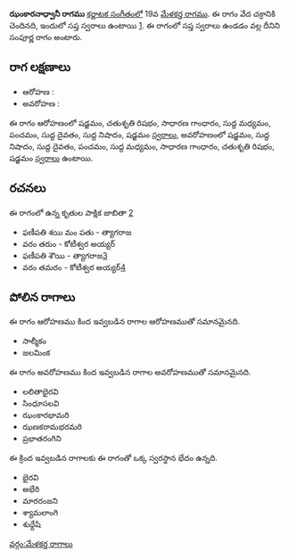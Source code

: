 {{Infobox ragam
	| name          	= ఝంకారనాధ్వానీ
	| synonym	    	= 
	| mela          	= 19
	| chakra        	= వేద
	| janaka        	= 
	| type          	= సంపూర్ణ
	| arohanam      	= {{svaraC|S|R2|G2|M1|P|D1|N1|S'}} 
	| avarohanam    	= {{svaraC|S'|N1|D1|P|M1|G2|R2|S}}
	| jeeva         	=
	| chhaya        	=
	| nyasa         	=
	| vishesha      	= 
	| equivalent  		= 
}}
{{కర్ణాటక సంగీత రాగాలు}}
'''ఝంకారనాధ్వానీ రాగము''' [[కర్ణాటక సంగీతం]]లో 19వ [[మేళకర్త రాగము]]. ఈ రాగం వేద చక్రానికి చెందినది, ఇందులో సప్త స్వరాలు ఉంటాయి [https://en.wikipedia.org/wiki/Melakarta]. ఈ రాగంలో సప్త స్వరాలు ఉండడం వల్ల దీనిని సంపూర్ణ రాగం అంటారు.


==రాగ లక్షణాలు==


* ఆరోహణ : {{svaraC|S|R2|G2|M1|P|D1|N1|S'}} 
* అవరోహణ : {{svaraC|S'|N1|D1|P|M1|G2|R2|S}}

ఈ రాగం ఆరోహణంలో షడ్జమం, చతుశృతి రిషభం, సాధారణ గాంధారం, సుద్ద మధ్యమం, పంచమం, సుద్ద దైవతం, సుద్ద నిషాదం, షడ్జమం [[స్వరాలు]], అవరోహణంలో షడ్జమం, సుద్ద నిషాదం, సుద్ద దైవతం, పంచమం, సుద్ద మధ్యమం, సాధారణ గాంధారం, చతుశృతి రిషభం, షడ్జమం [[స్వరాలు]] ఉంటాయి.

==రచనలు==
ఈ రాగంలో ఉన్న కృతుల పాక్షిక జాబితా [https://github.com/ssrihari/ragavardhini/blob/master/ragas/kritis.psv]
* ఫణీపతి శయి మం పతు - త్యాగరాజ
* వరం తరుం - కోటీశ్వర అయ్యర్
* ఫణీపతి శౌయి - త్యాగరాజ[http://www.karnatik.com/c1820.shtml]
* వరం తమరం - కోటీశ్వర అయ్యర్[http://www.karnatik.com/c1775.shtml]




==పోలిన రాగాలు==
ఈ రాగం ఆరోహణము కింద ఇవ్వబడిన రాగాల ఆరోహణముతో సమానమైనది.
* సాల్మీకం
* జలమింక

ఈ రాగం అవరోహణము కింద ఇవ్వబడిన రాగాల అవరోహణముతో సమానమైనది.
* లలితాభైరవి
* సింధూసలవి
* ఝంకారభామరి
* ఝణకరామభరమరి
* ప్రభాతరంగిని

ఈ క్రింద ఇవ్వబడిన రాగాలకు ఈ రాగంతో ఒక్క స్వరస్థాన భేదం ఉన్నది.
* భైరవి
* అభేరి
* మారరంజని
* శ్యామలాంగి
* శుధ్దేషి



[[వర్గం:మేళకర్త రాగాలు]]
